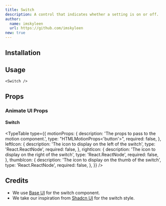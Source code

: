 ```yaml
---
title: Switch
description: A control that indicates whether a setting is on or off.
author:
  name: imskyleen
  url: https://github.com/imskyleen
new: true
---
```


<ComponentPreview name="base-switch-demo" />

## Installation

<ComponentInstallation name="base-switch" />

## Usage

```tsx
<Switch />
```

## Props

<div className="flex flex-row gap-x-3">
  <ExternalLink
    href="https://base-ui.com/react/components/switch"
    text="Docs"
  />
  <ExternalLink
    href="https://base-ui.com/react/components/switch#api-reference"
    text="API Reference"
  />
</div>

### Animate UI Props

#### Switch

<TypeTable
  type={{
    motionProps: {
      description: 'The props to pass to the motion component.',
      type: "HTMLMotionProps<'button'>",
      required: false,
    },
    leftIcon: {
      description: 'The icon to display on the left of the switch',
      type: 'React.ReactNode',
      required: false,
    },
    rightIcon: {
      description: 'The icon to display on the right of the switch',
      type: 'React.ReactNode',
      required: false,
    },
    thumbIcon: {
      description: 'The icon to display on the thumb of the switch',
      type: 'React.ReactNode',
      required: false,
    },
  }}
/>

## Credits

- We use [Base UI](https://base-ui.com/react/components/switch) for the switch component.
- We take our inspiration from [Shadcn UI](https://ui.shadcn.com/docs/components/switch) for the switch style.
